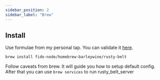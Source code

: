 ```yaml
---
sidebar_position: 2
sidebar_label: "Brew"
---
```



## Install

Use formulae from my personal tap.
You can validate it [here](https://github.com/fido-node/homebrew-barleywine/blob/main/Formula/rusty-belt.rb).

```
brew install fido-node/homebrew-barleywine/rusty-belt
```

Follow caveats from brew. 
It will guide you how to setup default config.
After that you can use `brew services` to run rusty_belt_server
